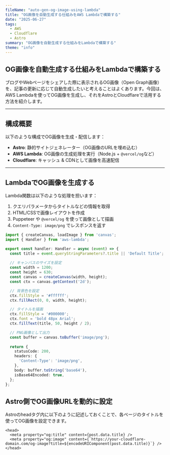 ```yaml
---
fileName: "auto-gen-og-image-using-lambda"
title: "OG画像を自動生成する仕組みをAWS Lambdaで構築する"
date: "2025-06-27"
tags:
  - AWS
  - Cloudflare
  - Astro
summary: "OG画像を自動生成する仕組みをLambdaで構築する"
theme: "info"
---
```


## OG画像を自動生成する仕組みをLambdaで構築する

ブログやWebページをシェアした際に表示されるOG画像（Open Graph画像）を、記事の更新に応じて自動生成したいと考えることはよくあります。今回は、AWS Lambdaを使ってOG画像を生成し、それをAstroとCloudflareで活用する方法を紹介します。

---

## 構成概要

以下のような構成でOG画像を生成・配信します：

- **Astro**: 静的サイトジェネレーター（OG画像のURLを埋め込む）
- **AWS Lambda**: OG画像の生成処理を実行（Node.js + `@vercel/og`など）
- **Cloudflare**: キャッシュ & CDNとして画像を高速配信

---

## LambdaでOG画像を生成する

Lambda関数は以下のような処理を担います：

1. クエリパラメータからタイトルなどの情報を取得
2. HTML/CSSで画像レイアウトを作成
3. Puppeteer や `@vercel/og` を使って画像として描画
4. `Content-Type: image/png` でレスポンスを返す

```typescript title="app.ts"
import { createCanvas, loadImage } from 'canvas';
import { Handler } from 'aws-lambda';

export const handler: Handler = async (event) => {
  const title = event.queryStringParameters?.title || 'Default Title';
  
  // キャンバスのサイズを設定
  const width = 1200;
  const height = 630;
  const canvas = createCanvas(width, height);
  const ctx = canvas.getContext('2d');

  // 背景色を設定
  ctx.fillStyle = '#ffffff';
  ctx.fillRect(0, 0, width, height);

  // タイトルを描画
  ctx.fillStyle = '#000000';
  ctx.font = 'bold 48px Arial';
  ctx.fillText(title, 50, height / 2);

  // PNG画像として出力
  const buffer = canvas.toBuffer('image/png');
  
  return {
    statusCode: 200,
    headers: {
      'Content-Type': 'image/png',
    },
    body: buffer.toString('base64'),
    isBase64Encoded: true,
  };
};
```

## Astro側でOG画像URLを動的に設定

Astroのheadタグ内に以下のように記述しておくことで、各ページのタイトルを使ってOG画像を設定できます。

```astro title="src/pages/blog/[slug].astro"
<head>
  <meta property="og:title" content={post.data.title} />
  <meta property="og:image" content={`https://your-cloudflare-domain.com/og-image?title=${encodeURIComponent(post.data.title)}`} />
</head>
```